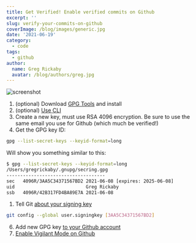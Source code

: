 ```yaml
---
title: Get Verified! Enable verified commits on Github
excerpt: ''
slug: verify-your-commits-on-github
coverImage: /blog/images/generic.jpg
date: '2021-06-19'
category:
  - code
tags:
  - github
author:
  name: Greg Rickaby
  avatar: /blog/authors/greg.jpg
---
```


![screenshot](https://dl.dropbox.com/s/tj0srqlijcbgcn0/Screen%20Shot%202021-06-08%20at%2012.32.14.png?dl=0)

1. (optional) Download [GPG Tools](https://gpgtools.org/) and install
2. (optional) [Use CLI ](https://docs.github.com/en/github/authenticating-to-github/managing-commit-signature-verification/generating-a-new-gpg-key)
3. Create a new key, must use RSA 4096 encryption. Be sure to use the same email you use for Github (which much be verified!)
4. Get the GPG key ID:

```bash
gpg --list-secret-keys --keyid-format=long
```

Will show you something similar to this:

```bash
$ gpg --list-secret-keys --keyid-format=long
/Users/gregrickaby/.gnupg/secring.gpg
------------------------------------
sec   4096R/3AA5C34371567BD2 2021-06-08 [expires: 2025-06-08]
uid                          Greg Rickaby
ssb   4096R/42B317FD4BA89E7A 2021-06-08
```

1. Tell Git [about your signing key](https://docs.github.com/en/github/authenticating-to-github/managing-commit-signature-verification/telling-git-about-your-signing-key)

```bash
git config --global user.signingkey [3AA5C34371567BD2]
```

6. Add new GPG key [to your Github account](https://docs.github.com/en/github/authenticating-to-github/managing-commit-signature-verification/adding-a-new-gpg-key-to-your-github-account)
7. [Enable Vigilant Mode on Github](https://docs.github.com/en/github/authenticating-to-github/managing-commit-signature-verification/displaying-verification-statuses-for-all-of-your-commits#enabling-vigilant-mode)
